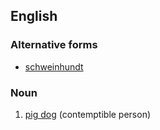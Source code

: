 ==English==

===Alternative forms===
* [[schweinhundt]]

===Noun===
{{en-noun}}

# {{lb|en|slang|pejorative}} [[pig dog]] (contemptible person)